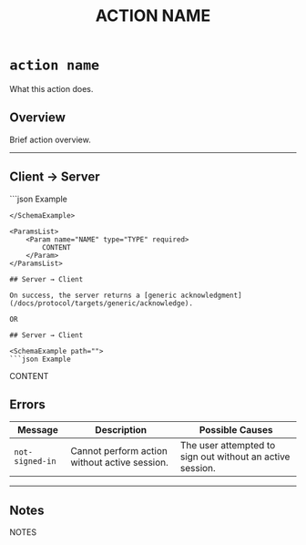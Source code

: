 ﻿---
title: "ACTION NAME"
---


<Authenticated />

# `action name`

What this action does.

## Overview

Brief action overview.

---

## Client → Server

<SchemaExample path="">
```json Example

```
</SchemaExample>

<ParamsList>
    <Param name="NAME" type="TYPE" required>
        CONTENT
    </Param>
</ParamsList>

## Server → Client

On success, the server returns a [generic acknowledgment](/docs/protocol/targets/generic/acknowledge).

OR

## Server → Client

<SchemaExample path="">
```json Example

```
</SchemaExample>

<ParamsList>
    <Param name="NAME" type="TYPE" required>
        CONTENT
    </Param>
</ParamsList>

## Errors

| Message         | Description                                   | Possible Causes                                           |
|-----------------|-----------------------------------------------|-----------------------------------------------------------|
| `not-signed-in` | Cannot perform action without active session. | The user attempted to sign out without an active session. |

---

## Notes

NOTES
